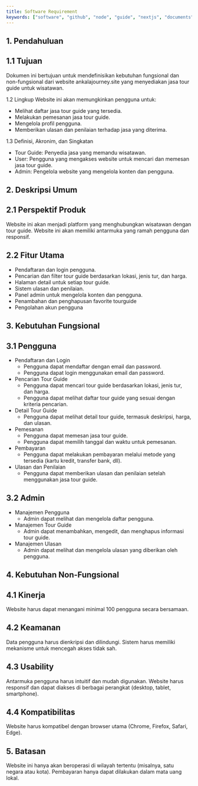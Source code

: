 ---
title: Software Requirement
keywords: ["software", "github", "node", "guide", "nextjs", "documents"]
---

## 1. Pendahuluan

## 1.1 Tujuan 
Dokumen ini bertujuan untuk mendefinisikan kebutuhan fungsional dan non-fungsional dari website ankalajourney.site yang menyediakan jasa tour guide untuk wisatawan.

1.2 Lingkup 
Website ini akan memungkinkan pengguna untuk:
- Melihat daftar jasa tour guide yang tersedia.
- Melakukan pemesanan jasa tour guide.
- Mengelola profil pengguna.
- Memberikan ulasan dan penilaian terhadap jasa yang diterima.

1.3 Definisi, Akronim, dan Singkatan
- Tour Guide: Penyedia jasa yang memandu wisatawan.
- User: Pengguna yang mengakses website untuk mencari dan memesan jasa tour guide.
- Admin: Pengelola website yang mengelola konten dan pengguna.

## 2. Deskripsi Umum

## 2.1 Perspektif Produk 
Website ini akan menjadi platform yang menghubungkan wisatawan dengan tour guide. Website ini akan memiliki antarmuka yang ramah pengguna dan responsif.

## 2.2 Fitur Utama
- Pendaftaran dan login pengguna.
- Pencarian dan filter tour guide berdasarkan lokasi, jenis tur, dan harga.
- Halaman detail untuk setiap tour guide.
- Sistem ulasan dan penilaian.
- Panel admin untuk mengelola konten dan pengguna.
- Penambahan dan penghapusan favorite tourguide 
- Pengolahan akun pengguna

## 3. Kebutuhan Fungsional

## 3.1 Pengguna
- Pendaftaran dan Login
    - Pengguna dapat mendaftar dengan email dan password.
    - Pengguna dapat login menggunakan email dan password.
- Pencarian Tour Guide
    - Pengguna dapat mencari tour guide berdasarkan lokasi, jenis tur, dan harga.
    - Pengguna dapat melihat daftar tour guide yang sesuai dengan kriteria pencarian.
- Detail Tour Guide
    - Pengguna dapat melihat detail tour guide, termasuk deskripsi, harga, dan ulasan.
- Pemesanan
    - Pengguna dapat memesan jasa tour guide.
    - Pengguna dapat memilih tanggal dan waktu untuk pemesanan.
- Pembayaran
    - Pengguna dapat melakukan pembayaran melalui metode yang tersedia (kartu kredit, transfer bank, dll).
- Ulasan dan Penilaian
    - Pengguna dapat memberikan ulasan dan penilaian setelah menggunakan jasa tour guide.

## 3.2 Admin
- Manajemen Pengguna
    - Admin dapat melihat dan mengelola daftar pengguna.
- Manajemen Tour Guide
    - Admin dapat menambahkan, mengedit, dan menghapus informasi tour guide.
- Manajemen Ulasan
    - Admin dapat melihat dan mengelola ulasan yang diberikan oleh pengguna.

## 4. Kebutuhan Non-Fungsional

## 4.1 Kinerja
Website harus dapat menangani minimal 100 pengguna secara bersamaan.

## 4.2 Keamanan
Data pengguna harus dienkripsi dan dilindungi.
Sistem harus memiliki mekanisme untuk mencegah akses tidak sah.

## 4.3 Usability
Antarmuka pengguna harus intuitif dan mudah digunakan.
Website harus responsif dan dapat diakses di berbagai perangkat (desktop, tablet, smartphone).

## 4.4 Kompatibilitas
Website harus kompatibel dengan browser utama (Chrome, Firefox, Safari, Edge).

## 5. Batasan
Website ini hanya akan beroperasi di wilayah tertentu (misalnya, satu negara atau kota).
Pembayaran hanya dapat dilakukan dalam mata uang lokal.